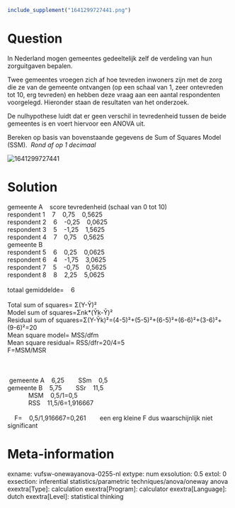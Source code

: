 ```r
include_supplement("1641299727441.png")
```

Question
========
In Nederland mogen gemeentes gedeeltelijk zelf de verdeling van hun
zorguitgaven bepalen.  
  
Twee gemeentes vroegen zich af hoe tevreden inwoners zijn met de zorg
die ze van de gemeente ontvangen (op een schaal van 1, zeer ontevreden
tot 10, erg tevreden) en hebben deze vraag aan een aantal respondenten
voorgelegd. Hieronder staan de resultaten van het onderzoek.  
  
De nulhypothese luidt dat er geen verschil in tevredenheid tussen de
beide gemeentes is en voert hiervoor een ANOVA uit.  
  
Bereken op basis van bovenstaande gegevens de Sum of Squares Model
(SSM).  *Rond af op 1 decimaal*  
  
<img src="1641299727441.png" class="fr-fic fr-dii tvcss_2"
alt="1641299727441" />


Solution
========





gemeente A    score tevredenheid (schaal van 0 tot 10)                 
        
respondent 1    7    0,75    0,5625                  
respondent 2    6    -0,25    0,0625                  
respondent 3    5    -1,25    1,5625                  
respondent 4    7    0,75    0,5625                  
gemeente B                              
respondent 5    6    0,25    0,0625                  
respondent 6    4    -1,75    3,0625                  
respondent 7    5    -0,75    0,5625                  
respondent 8    8    2,25    5,0625                  
                              
totaal gemiddelde=    6                          
                              
Total sum of squares= Σ(Y-Ῡ)²                              
Model sum of squares=Σnk\*(Ῡk-Ῡ)²                              
Residual sum of
squares=Σ(Y-Ῡk)²=(4-5)²+(5-5)²+(6-5)²+(6-6)²+(3-6)²+(9-6)²=20           
                  
Mean square model= MSS/dfm                              
Mean square residual= RSS/dfr=20/4=5                              
F=MSM/MSR                              
                              
                              
                              
 gemeente A    6,25        SSm    0,5              
gemeente B    5,75        SSr    11,5              
            MSM    0,5/1=0,5              
            RSS    11,5/6=1,916667              
                              
    F=    0,5/1,916667=0,261        een erg kleine F dus waarschijnlijk
niet significant





Meta-information
================
exname: vufsw-onewayanova-0255-nl
extype: num
exsolution: 0.5
extol: 0
exsection: inferential statistics/parametric techniques/anova/oneway anova
exextra[Type]: calculation
exextra[Program]: calculator
exextra[Language]: dutch
exextra[Level]: statistical thinking

